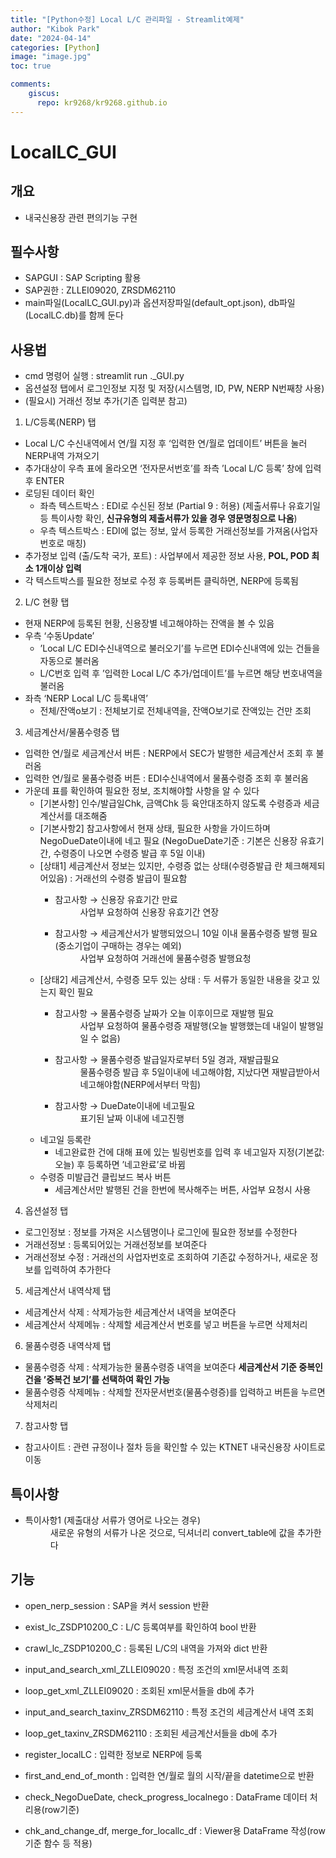 ```yaml
---
title: "[Python수정] Local L/C 관리파일 - Streamlit예제"
author: "Kibok Park"
date: "2024-04-14"
categories: [Python]
image: "image.jpg"
toc: true

comments: 
    giscus:
      repo: kr9268/kr9268.github.io
---
```



# LocalLC_GUI

## 개요
- 내국신용장 관련 편의기능 구현

## 필수사항
- SAPGUI : SAP Scripting 활용
- SAP권한 : ZLLEI09020, ZRSDM62110
- main파일(LocalLC_GUI.py)과 옵션저장파일(default_opt.json), db파일(LocalLC.db)를 함께 둔다

## 사용법
- cmd 명령어 실행 : streamlit run .\경로\LocalLC_GUI.py
- 옵션설정 탭에서 로그인정보 지정 및 저장(시스템명, ID, PW, NERP N번째창 사용)
- (필요시) 거래선 정보 추가(기존 입력분 참고)

(1) L/C등록(NERP) 탭
- Local L/C 수신내역에서 연/월 지정 후 '입력한 연/월로 업데이트' 버튼을 눌러 NERP내역 가져오기
- 추가대상이 우측 표에 올라오면 '전자문서번호'를 좌측 'Local L/C 등록' 창에 입력 후 ENTER
- 로딩된 데이터 확인
  - 좌측 텍스트박스 : EDI로 수신된 정보 (Partial 9 : 허용)
    (제출서류나 유효기일 등 특이사항 확인, **신규유형의 제출서류가 있을 경우 영문명칭으로 나옴**)
  - 우측 텍스트박스 : EDI에 없는 정보, 앞서 등록한 거래선정보를 가져옴(사업자번호로 매칭)
- 추가정보 입력 (출/도착 국가, 포트) : 사업부에서 제공한 정보 사용, **POL, POD 최소 1개이상 입력**
- 각 텍스트박스를 필요한 정보로 수정 후 등록버튼 클릭하면, NERP에 등록됨

(2) L/C 현황 탭
- 현재 NERP에 등록된 현황, 신용장별 네고해야하는 잔액을 볼 수 있음
- 우측 '수동Update'
  - 'Local L/C EDI수신내역으로 불러오기'를 누르면 EDI수신내역에 있는 건들을 자동으로 불러옴
  - L/C번호 입력 후 '입력한 Local L/C 추가/업데이트'를 누르면 해당 번호내역을 불러옴
- 좌측 'NERP Local L/C 등록내역'
  - 전체/잔액o보기 : 전체보기로 전체내역을, 잔액O보기로 잔액있는 건만 조회
 
(3) 세금계산서/물품수령증 탭
- 입력한 연/월로 세금계산서 버튼 : NERP에서 SEC가 발행한 세금계산서 조회 후 불러옴
- 입력한 연/월로 물품수령증 버튼 : EDI수신내역에서 물품수령증 조회 후 불러옴
- 가운데 표를 확인하여 필요한 정보, 조치해야할 사항을 알 수 있다
  - [기본사항] 인수/발급일Chk, 금액Chk 등 육안대조하지 않도록 수령증과 세금계산서를 대조해줌
  - [기본사항2] 참고사항에서 현재 상태, 필요한 사항을 가이드하며 NegoDueDate이내에 네고 필요
    (NegoDueDate기준 : 기본은 신용장 유효기간, 수령증이 나오면 수령증 발급 후 5일 이내)
  - [상태1] 세금계산서 정보는 있지만, 수령증 없는 상태(수령증발급 란 체크해제되어있음) : 거래선의 수령증 발급이 필요함
    - 참고사항 → 신용장 유효기간 만료
      : 사업부 요청하여 신용장 유효기간 연장
    - 참고사항 → 세금계산서가 발행되었으니 10일 이내 물품수령증 발행 필요(중소기업이 구매하는 경우는 예외)
      : 사업부 요청하여 거래선에 물품수령증 발행요청
  - [상태2] 세금계산서, 수령증 모두 있는 상태 : 두 서류가 동일한 내용을 갖고 있는지 확인 필요
    - 참고사항 → 물품수령증 날짜가 오늘 이후이므로 재발행 필요
      : 사업부 요청하여 물품수령증 재발행(오늘 발행했는데 내일이 발행일일 수 없음)
    - 참고사항 → 물품수령증 발급일자로부터 5일 경과, 재발급필요
      : 물품수령증 발급 후 5일이내에 네고해야함, 지났다면 재발급받아서 네고해야함(NERP에서부터 막힘)
    - 참고사항 → DueDate이내에 네고필요
      : 표기된 날짜 이내에 네고진행
  - 네고일 등록란
    - 네고완료한 건에 대해 표에 있는 빌링번호를 입력 후 네고일자 지정(기본값:오늘) 후 등록하면 '네고완료'로 바뀜
  - 수령증 미발급건 클립보드 복사 버튼
    - 세금계산서만 발행된 건을 한번에 복사해주는 버튼, 사업부 요청시 사용
(4) 옵션설정 탭
- 로그인정보 : 정보를 가져온 시스템명이나 로그인에 필요한 정보를 수정한다
- 거래선정보 : 등록되어있는 거래선정보를 보여준다
- 거래선정보 수정 : 거래선의 사업자번호로 조회하여 기존값 수정하거나, 새로운 정보를 입력하여 추가한다

(5) 세금계산서 내역삭제 탭
- 세금계산서 삭제 : 삭제가능한 세금계산서 내역을 보여준다
- 세금계산서 삭제메뉴 : 삭제할 세금계산서 번호를 넣고 버튼을 누르면 삭제처리

(6) 물품수령증 내역삭제 탭
- 물품수령증 삭제 : 삭제가능한 물품수령증 내역을 보여준다
                  **세금계산서 기준 중복인 건을 '중복건 보기'를 선택하여 확인 가능**
- 물품수령증 삭제메뉴 : 삭제할 전자문서번호(물품수령증)를 입력하고 버튼을 누르면 삭제처리

(7) 참고사항 탭
- 참고사이트 : 관련 규정이나 절차 등을 확인할 수 있는 KTNET 내국신용장 사이트로 이동
  
## 특이사항
- 특이사항1 (제출대상 서류가 영어로 나오는 경우)
  : 새로운 유형의 서류가 나온 것으로, 딕셔너리 convert_table에 값을 추가한다

## 기능
- open_nerp_session : SAP을 켜서 session 반환
- exist_lc_ZSDP10200_C : L/C 등록여부를 확인하여 bool 반환
- crawl_lc_ZSDP10200_C : 등록된 L/C의 내역을 가져와 dict 반환
- input_and_search_xml_ZLLEI09020 : 특정 조건의 xml문서내역 조회
- loop_get_xml_ZLLEI09020 : 조회된 xml문서들을 db에 추가
- input_and_search_taxinv_ZRSDM62110 : 특정 조건의 세금계산서 내역 조회
- loop_get_taxinv_ZRSDM62110 : 조회된 세금계산서들을 db에 추가
- register_localLC : 입력한 정보로 NERP에 등록
  
- first_and_end_of_month : 입력한 연/월로 월의 시작/끝을 datetime으로 반환
  
- check_NegoDueDate, check_progress_localnego : DataFrame 데이터 처리용(row기준)
- chk_and_change_df, merge_for_locallc_df : Viewer용 DataFrame 작성(row기준 함수 등 적용)

